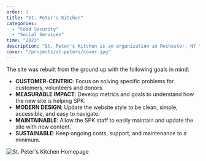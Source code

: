 ```yaml
---
order: 3
title: "St. Peter's Kitchen"
categories:
  - "Food Security"
  - "Social Services"
time: "2023"
description: "St. Peter's Kitchen is an organization in Rochester, NY that provides food and support to people struggling with food insecurity. In 2023, Branch Software Studio rebuilt its website to more accurately represent its work and help strengthen the connection to the community it serves."
cover: "/projects/st-peters/cover.jpg"
---
```



The site was rebuilt from the ground up with the following goals in mind:

- **CUSTOMER-CENTRIC**: Focus on solving specific problems for customers, volunteers and donors.
- **MEASURABLE IMPACT**: Develop metrics and goals to understand how the new site is helping SPK.
- **MODERN DESIGN**: Update the website style to be clean, simple, accessible, and easy to navigate.
- **MAINTAINABLE**: Allow the SPK staff to easily maintain and update the site with new content.
- **SUSTAINABLE**: Keep ongoing costs, support, and maintenance to a minimum.

![St. Peter's Kitchen Homepage](/projects/st-peters/screenshot-1.jpg)
